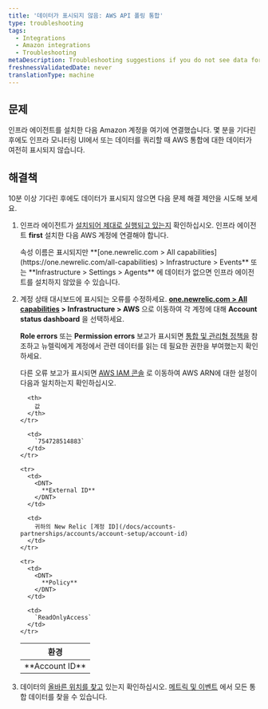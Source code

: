 ```yaml
---
title: '데이터가 표시되지 않음: AWS API 폴링 통합'
type: troubleshooting
tags:
  - Integrations
  - Amazon integrations
  - Troubleshooting
metaDescription: Troubleshooting suggestions if you do not see data for your Amazon/AWS integrations in the New Relic infrastructure UI.
freshnessValidatedDate: never
translationType: machine
---
```


## 문제

인프라 에이전트를 설치한 다음 Amazon 계정을 여기에 연결했습니다. 몇 분을 기다린 후에도 인프라 모니터링 UI에서 또는 데이터를 쿼리할 때 AWS 통합에 대한 데이터가 여전히 표시되지 않습니다.

## 해결책

10분 이상 기다린 후에도 데이터가 표시되지 않으면 다음 문제 해결 제안을 시도해 보세요.

1. 인프라 에이전트가 [설치되어 제대로 실행되고 있는지](/docs/infrastructure/new-relic-infrastructure/troubleshooting/no-data-appears-infrastructure) 확인하십시오. 인프라 에이전트 <DNT>**first**</DNT> 설치한 다음 AWS 계정에 연결해야 합니다.

   <Callout variant="tip">
     속성 이름은 표시되지만 <DNT>**[one.newrelic.com > All capabilities](https://one.newrelic.com/all-capabilities) > Infrastructure > Events**</DNT> 또는 <DNT>**Infrastructure > Settings > Agents**</DNT> 에 데이터가 없으면 인프라 에이전트를 설치하지 않았을 수 있습니다.
   </Callout>

2. 계정 상태 대시보드에 표시되는 오류를 수정하세요. <DNT>**[one.newrelic.com > All capabilities](https://one.newrelic.com/all-capabilities) > Infrastructure > AWS**</DNT> 으로 이동하여 각 계정에 대해 <DNT>**Account status dashboard**</DNT> 을 선택하세요.

   <DNT>**Role errors**</DNT> 또는 <DNT>**Permission errors**</DNT> 보고가 표시되면 [통합 및 관리형 정책을](/docs/integrations/amazon-integrations/getting-started/integrations-managed-policies) 참조하고 뉴렐릭에게 계정에서 관련 데이터를 읽는 데 필요한 권한을 부여했는지 확인하세요.

   다른 오류 보고가 표시되면 [AWS IAM 콘솔](https://console.aws.amazon.com/iam/home?#/roles) 로 이동하여 AWS ARN에 대한 설정이 다음과 일치하는지 확인하십시오.

   <table>
     <thead>
       <tr>
         <th>
           환경
         </th>

         <th>
           값
         </th>
       </tr>
     </thead>

     <tbody>
       <tr>
         <td>
           <DNT>
             **Account ID**
           </DNT>
         </td>

         <td>
           `754728514883`
         </td>
       </tr>

       <tr>
         <td>
           <DNT>
             **External ID**
           </DNT>
         </td>

         <td>
           귀하의 New Relic [계정 ID](/docs/accounts-partnerships/accounts/account-setup/account-id)
         </td>
       </tr>

       <tr>
         <td>
           <DNT>
             **Policy**
           </DNT>
         </td>

         <td>
           `ReadOnlyAccess`
         </td>
       </tr>
     </tbody>
   </table>

3. 데이터의 [올바른 위치를 찾고](/docs/infrastructure/integrations-getting-started/getting-started/understand-integration-data-data-types#metric) 있는지 확인하십시오. [메트릭 및 이벤트](/docs/query-your-data/explore-query-data/data-explorer/introduction-data-explorer) 에서 모든 통합 데이터를 찾을 수 있습니다.
